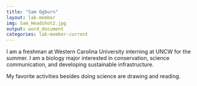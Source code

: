 ---
title: "Sam Ogburn"
layout: lab-member
img: Sam_Headshot2.jpg
output: word_document
categories: lab-member-current
---

I am a freshman at Western Carolina University interning at UNCW for the summer. I am a biology major interested in conservation, science communication, and developing sustainable infrastructure.

My favorite activities besides doing science are drawing and reading.

